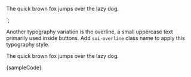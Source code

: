
<p class="sui-overline">
	The quick brown fox jumps over the lazy dog.
</p>
`;

<Section title="Usage" style={{ paddingRight: 0, paddingLeft: 0 }}>
  <p>
    Another typography variation is the overline, a small uppercase text
    primarily used inside buttons. Add <Code>sui-overline</Code> class name
    to apply this typography style.
  </p>

  <Preview wrapper={true}>
    <p className="sui-overline" style={{ margin: 0 }}>
      The quick brown fox jumps over the lazy dog.
    </p>
  </Preview>

  <Snippet language="html">
    {sampleCode}
  </Snippet>
</Section>
